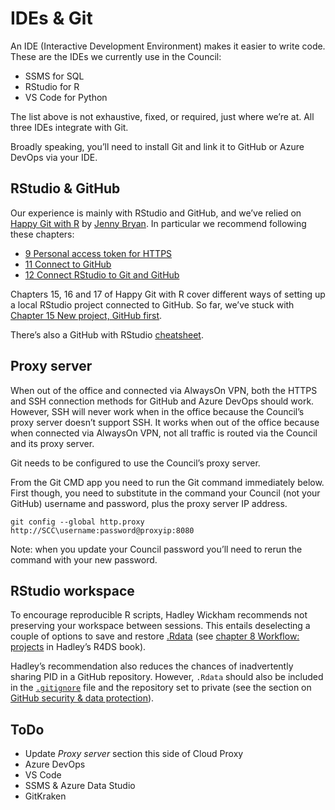 # IDEs & Git

An IDE (Interactive Development Environment) makes it easier to write code. These are the IDEs we currently use in the Council:  

* SSMS for SQL  
* RStudio for R  
* VS Code for Python

The list above is not exhaustive, fixed, or required, just where we're at. All three IDEs integrate with Git.  

Broadly speaking, you'll need to install Git and link it to GitHub or Azure DevOps via your IDE.

## RStudio & GitHub

Our experience is mainly with RStudio and GitHub, and we've relied on [Happy Git with R](https://happygitwithr.com/) by [Jenny Bryan](https://jennybryan.org/). In particular we recommend following these chapters:

* [9 Personal access token for HTTPS](https://happygitwithr.com/https-pat.html)   
* [11 Connect to GitHub](https://happygitwithr.com/push-pull-github.html)  
* [12 Connect RStudio to Git and GitHub](https://happygitwithr.com/rstudio-git-github.html)  

Chapters 15, 16 and 17 of Happy Git with R cover different ways of setting up a local RStudio project connected to GitHub. So far, we’ve stuck with [Chapter 15 New project, GitHub first](https://happygitwithr.com/new-github-first.html).  

There's also a GitHub with RStudio [cheatsheet](https://github.com/rstudio/cheatsheets/blob/main/git-github.pdf).

## Proxy server  

When out of the office and connected via AlwaysOn VPN, both the HTTPS and SSH connection methods for GitHub and Azure DevOps should work. However, SSH will never work when in the office because the Council's proxy server doesn't support SSH. It works when out of the office because when connected via AlwaysOn VPN, not all traffic is routed via the Council and its proxy server.  

Git needs to be configured to use the Council's proxy server.  

From the Git CMD app you need to run the Git command immediately below. First though, you need to substitute in the command your Council (not your GitHub) username and password, plus the proxy server IP address.

`git config --global http.proxy http://SCC\username:password@proxyip:8080`  

Note: when you update your Council password you'll need to rerun the command with your new password. 

## RStudio workspace

To encourage reproducible R scripts, Hadley Wickham recommends not preserving your workspace between sessions. This entails deselecting a couple of options to save and restore [.Rdata](https://bookdown.org/ndphillips/YaRrr/rdata-files.html) (see [chapter 8 Workflow: projects](https://r4ds.had.co.nz/workflow-projects.html#what-is-real) in Hadley's R4DS book).

Hadley's recommendation also reduces the chances of inadvertently sharing PID in a GitHub repository. However, `.Rdata` should also be included in the [`.gitignore`](https://git-scm.com/docs/gitignore) file and the repository set to private (see the section on [GitHub security & data protection](#github-security)).

## ToDo  

* Update *Proxy server* section this side of Cloud Proxy  
* Azure DevOps  
* VS Code  
* SSMS & Azure Data Studio  
* GitKraken  
